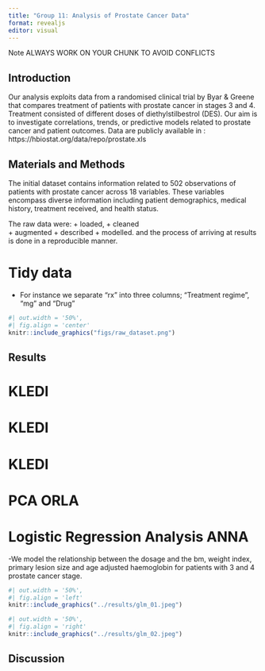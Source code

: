 ```yaml
---
title: "Group 11: Analysis of Prostate Cancer Data"
format: revealjs
editor: visual
---
```

Note ALWAYS WORK ON YOUR CHUNK TO AVOID CONFLICTS

## Introduction {.centered}

Our analysis exploits data from a randomised clinical trial by Byar & Greene that compares treatment of patients with prostate cancer in stages 3 and 4. Treatment consisted of different doses of diethylstilbestrol (DES). Our aim is to investigate correlations, trends, or predictive models related to prostate cancer and patient outcomes. Data are publicly available in : https://hbiostat.org/data/repo/prostate.xls

## Materials and Methods {.centered}

The initial dataset contains information related to 502 observations of patients with prostate cancer across 18 variables. These variables encompass diverse information including patient demographics, medical history, treatment received, and health status.

The raw data were: + loaded, + cleaned\
+ augmented + described + modelled. and the process of arriving at results is done in a reproducible manner.

# Tidy data

-   For instance we separate "rx" into three columns; "Treatment regime", "mg" and "Drug"

```r
#| out.width = '50%',
#| fig.align = 'center'
knitr::include_graphics("figs/raw_dataset.png")
```

## Results {.centered}

# KLEDI

# KLEDI

# KLEDI

# PCA ORLA

# Logistic Regression Analysis ANNA

-We model the relationship between the dosage and the bm, weight index, primary lesion size and age adjusted haemoglobin for patients with 3 and 4 prostate cancer stage.

```r
#| out.width = '50%',
#| fig.align = 'left'
knitr::include_graphics("../results/glm_01.jpeg")

#| out.width = '50%',
#| fig.align = 'right'
knitr::include_graphics("../results/glm_02.jpeg")

```

## Discussion {.centered}
